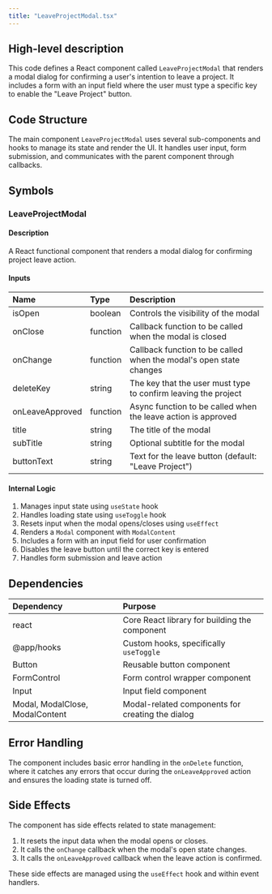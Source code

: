 ```yaml
---
title: "LeaveProjectModal.tsx"
---
```


## High-level description
This code defines a React component called `LeaveProjectModal` that renders a modal dialog for confirming a user's intention to leave a project. It includes a form with an input field where the user must type a specific key to enable the "Leave Project" button.

## Code Structure
The main component `LeaveProjectModal` uses several sub-components and hooks to manage its state and render the UI. It handles user input, form submission, and communicates with the parent component through callbacks.

## Symbols

### LeaveProjectModal
#### Description
A React functional component that renders a modal dialog for confirming project leave action.

#### Inputs
| Name | Type | Description |
|:-----|:-----|:------------|
| isOpen | boolean | Controls the visibility of the modal |
| onClose | function | Callback function to be called when the modal is closed |
| onChange | function | Callback function to be called when the modal's open state changes |
| deleteKey | string | The key that the user must type to confirm leaving the project |
| onLeaveApproved | function | Async function to be called when the leave action is approved |
| title | string | The title of the modal |
| subTitle | string | Optional subtitle for the modal |
| buttonText | string | Text for the leave button (default: "Leave Project") |

#### Internal Logic
1. Manages input state using `useState` hook
2. Handles loading state using `useToggle` hook
3. Resets input when the modal opens/closes using `useEffect`
4. Renders a `Modal` component with `ModalContent`
5. Includes a form with an input field for user confirmation
6. Disables the leave button until the correct key is entered
7. Handles form submission and leave action

## Dependencies
| Dependency | Purpose |
|:-----------|:--------|
| react | Core React library for building the component |
| @app/hooks | Custom hooks, specifically `useToggle` |
| Button | Reusable button component |
| FormControl | Form control wrapper component |
| Input | Input field component |
| Modal, ModalClose, ModalContent | Modal-related components for creating the dialog |

## Error Handling
The component includes basic error handling in the `onDelete` function, where it catches any errors that occur during the `onLeaveApproved` action and ensures the loading state is turned off.

## Side Effects
The component has side effects related to state management:
1. It resets the input data when the modal opens or closes.
2. It calls the `onChange` callback when the modal's open state changes.
3. It calls the `onLeaveApproved` callback when the leave action is confirmed.

These side effects are managed using the `useEffect` hook and within event handlers.
